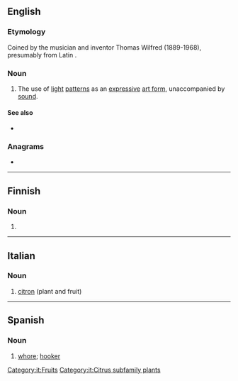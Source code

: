 ==English==

===Etymology===
Coined by the musician and inventor Thomas Wilfred (1889-1968), presumably from Latin {{m|la|lumen||light}}.

===Noun===
{{en-noun|-}}

# {{lb|en|arts}} The use of [[light]] [[pattern]]s as an [[expressive]] [[art form]], unaccompanied by [[sound]].

====See also====
* {{l|en|clavilux}}

===Anagrams===
* {{anagrams|en|a=ailmu|Umali|aumil|miaul|mulai}}

----

==Finnish==

===Noun===
{{head|fi|noun form}}

# {{fi-form of|case=partitive|pl=plural|lumi}}

----

==Italian==

===Noun===
{{it-noun|f}}

# [[citron]] (plant and fruit)

[[Category:it:Fruits]]
[[Category:it:Citrus subfamily plants]]

----

==Spanish==

===Noun===
{{es-noun|f}}

# [[whore]]; [[hooker]]